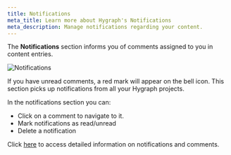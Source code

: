```yaml
---
title: Notifications
meta_title: Learn more about Hygraph's Notifications
meta_description: Manage notifications regarding your content.
---
```


The **Notifications** section informs you of comments assigned to you in content entries.

![Notifications](/images/getting-started/notifications.png)

If you have unread comments, a red mark will appear on the bell icon. This section picks up notifications from all your Hygraph projects.

In the notifications section you can:

- Click on a comment to navigate to it.
- Mark notifications as read/unread
- Delete a notification

Click [here](/guides/overview/commenting) to access detailed information on notifications and comments.

